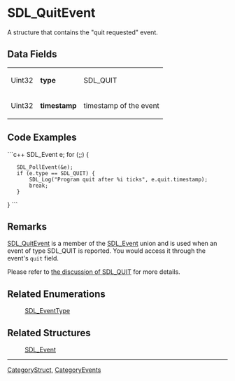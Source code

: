 <!-- pragma section-numbers off -->
<!-- pragma camelcase off -->

= SDL_QuitEvent =
A structure that contains the "quit requested" event.


== Data Fields ==
{|
|Uint32
|'''type'''
|SDL_QUIT
|-
|Uint32
|'''timestamp'''
|timestamp of the event
|}

== Code Examples ==
```c++
SDL_Event e;
for (;;) {
    SDL_PollEvent(&e);
    if (e.type == SDL_QUIT) {
        SDL_Log("Program quit after %i ticks", e.quit.timestamp);
        break;
    }
}
```

== Remarks ==
[[SDL_QuitEvent]] is a member of the [[SDL_Event]] union and is used when an event of type SDL_QUIT is reported.  You would access it through the event's <code>quit</code> field.

Please refer to [[SDL_EventType#SDL_QUIT|the discussion of SDL_QUIT]] for more details.

== Related Enumerations ==
:[[SDL_EventType]]

== Related Structures ==
:[[SDL_Event]]

----
[[CategoryStruct]], [[CategoryEvents]]
